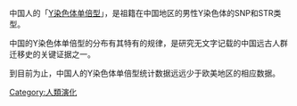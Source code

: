 {{Multiple issues|
{{Cleanup rewrite|time=2022-06-18T07:41:00+00:00}}
{{Weasel|time=2022-06-18T07:41:00+00:00}}
{{Unreferenced|time=2022-06-18T07:41:00+00:00}}
}}
{{Notability|time=2022-06-18T07:41:00+00:00}}
中国人的「[[人類Y染色體DNA單倍型類群|Y染色体单倍型]]」，是祖籍在中国地区的男性Y染色体的SNP和STR类型。

中国的Y染色体单倍型的分布有其特有的规律，是研究无文字记载的中国远古人群迁移史的关键证据之一。

到目前为止，中国人的Y染色体单倍型统计数据远远少于欧美地区的相应数据。
[[Category:人類演化|Category:人類演化]]

{{Improve categories|time=2022-06-18T07:41:00+00:00}}